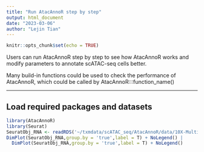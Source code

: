 ```yaml
---
title: "Run AtacAnnoR step by step"
output: html_document
date: "2023-03-06"
author: "Lejin Tian"
---
```


```r
knitr::opts_chunk$set(echo = TRUE)
```


Users can run AtacAnnoR step by step to see how AtacAnnoR works and modify parameters to annotate scATAC-seq cells better.

Many build-in functions could be used to check the performance of AtacAnnoR, which could be called by AtacAnnoR:::function_name()

----

## Load required packages and datasets

```r
library(AtacAnnoR)
library(Seurat)
SeuratObj_RNA <- readRDS('~/txmdata/scATAC_seq/AtacAnnoR/data/10X-Multiome/SeuratObj/SeuratObj_RNA.RDS')    # reference
DimPlot(SeuratObj_RNA,group.by = 'true',label = T) + NoLegend() | 
  DimPlot(SeuratObj_RNA,group.by = 'true',label = T) + NoLegend()

```
